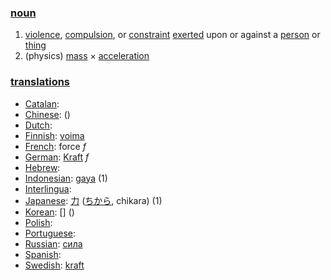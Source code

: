 === [[noun]] ===
# [[violence]], [[compulsion]], or [[constraint]] [[exerted]] upon or against a [[person]] or [[thing]]
# (physics) [[mass]] &times; [[acceleration]]

=== [[translation]]s ===

*[[Catalan]]: [[]] '' ''
*[[Chinese]]: [[]] ()
*[[Dutch]]: [[]] '' ''
*[[Finnish]]: [[voima]]
*[[French]]: force ''f''
*[[German]]: [[Kraft]] ''f''
*[[Hebrew]]: [[]] '' ''
*[[Indonesian]]: [[gaya]] (1)
*[[Interlingua]]: [[]]
*[[Japanese]]: [[力]] ([[ちから]], chikara) (1)
*[[Korean]]: [[]] [] ()
*[[Polish]]: [[]]
*[[Portuguese]]: [[]] '' ''
*[[Russian]]: [[сила]]
*[[Spanish]]: [[]] '' ''
*[[Swedish]]: [[kraft]]